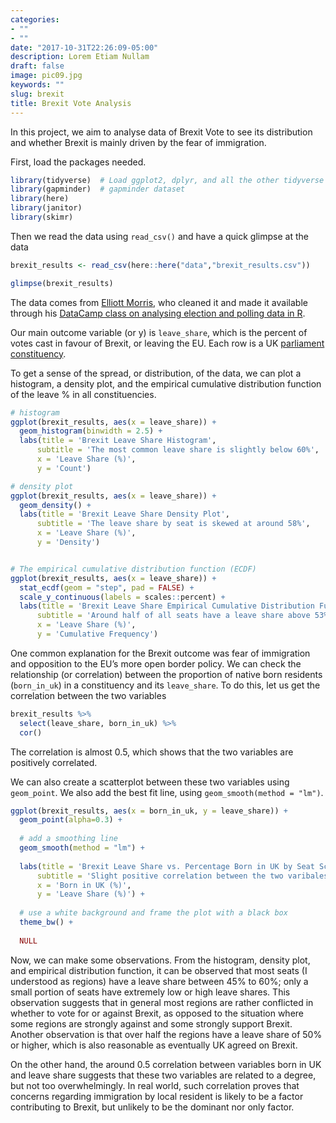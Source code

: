 ```yaml
---
categories:
- ""
- ""
date: "2017-10-31T22:26:09-05:00"
description: Lorem Etiam Nullam
draft: false
image: pic09.jpg
keywords: ""
slug: brexit
title: Brexit Vote Analysis
---
```


In this project, we aim to analyse data of Brexit Vote to see its distribution and whether Brexit is mainly driven by the fear of immigration.

First, load the packages needed.

```r
library(tidyverse)  # Load ggplot2, dplyr, and all the other tidyverse packages
library(gapminder)  # gapminder dataset
library(here)
library(janitor)
library(skimr)
```
Then we read the data using `read_csv()` and have a quick glimpse at the data

```r
brexit_results <- read_csv(here::here("data","brexit_results.csv"))

glimpse(brexit_results)

```

The data comes from [Elliott Morris](https://www.thecrosstab.com/), who cleaned it and made it available through his [DataCamp class on analysing election and polling data in R](https://www.datacamp.com/courses/analyzing-election-and-polling-data-in-r).

Our main outcome variable (or y) is `leave_share`, which is the percent of votes cast in favour of Brexit, or leaving the EU. Each row is a UK [parliament constituency](https://en.wikipedia.org/wiki/United_Kingdom_Parliament_constituencies).

To get a sense of the spread, or distribution, of the data, we can plot a histogram, a density plot, and the empirical cumulative distribution function of the leave % in all constituencies.

```r

# histogram
ggplot(brexit_results, aes(x = leave_share)) +
  geom_histogram(binwidth = 2.5) +
  labs(title = 'Brexit Leave Share Histogram',
      subtitle = 'The most common leave share is slightly below 60%',
      x = 'Leave Share (%)',
      y = 'Count')

# density plot
ggplot(brexit_results, aes(x = leave_share)) +
  geom_density() +
  labs(title = 'Brexit Leave Share Density Plot',
      subtitle = 'The leave share by seat is skewed at around 58%',
      x = 'Leave Share (%)',
      y = 'Density') 


# The empirical cumulative distribution function (ECDF) 
ggplot(brexit_results, aes(x = leave_share)) +
  stat_ecdf(geom = "step", pad = FALSE) +
  scale_y_continuous(labels = scales::percent) +
  labs(title = 'Brexit Leave Share Empirical Cumulative Distribution Function',
      subtitle = 'Around half of all seats have a leave share above 53%',
      x = 'Leave Share (%)',
      y = 'Cumulative Frequency')
```

One common explanation for the Brexit outcome was fear of immigration and opposition to the EU's more open border policy. We can check the relationship (or correlation) between the proportion of native born residents (`born_in_uk`) in a constituency and its `leave_share`. To do this, let us get the correlation between the two variables

```r
brexit_results %>% 
  select(leave_share, born_in_uk) %>% 
  cor()
```

The correlation is almost 0.5, which shows that the two variables are positively correlated.

We can also create a scatterplot between these two variables using `geom_point`. We also add the best fit line, using `geom_smooth(method = "lm")`.

```r
ggplot(brexit_results, aes(x = born_in_uk, y = leave_share)) +
  geom_point(alpha=0.3) +
  
  # add a smoothing line
  geom_smooth(method = "lm") + 
  
  labs(title = 'Brexit Leave Share vs. Percentage Born in UK by Seat Scatterplot',
      subtitle = 'Slight positive correlation between the two varibales can be observed',
      x = 'Born in UK (%)',
      y = 'Leave Share (%)') +
  
  # use a white background and frame the plot with a black box
  theme_bw() +
  
  NULL
```

Now, we can make some observations. From the histogram, density plot, and empirical distribution function, it can be observed that most seats (I understood as regions) have a leave share between 45% to 60%; only a small portion of seats have extremely low or high leave shares. This observation suggests that in general most regions are rather conflicted in whether to vote for or against Brexit, as opposed to the situation where some regions are strongly against and some strongly support Brexit. Another observation is that over half the regions have a leave share of 50% or higher, which is also reasonable as eventually UK agreed on Brexit.

On the other hand, the around 0.5 correlation between variables born in UK and leave share suggests that these two variables are related to a degree, but not too overwhelmingly. In real world, such correlation proves that concerns regarding immigration by local resident is likely to be a factor contributing to Brexit, but unlikely to be the dominant nor only factor.